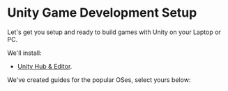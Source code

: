 
# Unity Game Development Setup

Let's get you setup and ready to build games with Unity on your
Laptop or PC.

We'll install:


- [Unity Hub & Editor](https://unity.com/).

We've created guides for the popular OSes, select yours below:

<Cards num="1">
  <Card title="Windows or MacOS" arrow="true" href="/game-development/macos-windows" />
  <Card title="Ubuntu" arrow="true" href="/game-development/ubuntu" />
  <Card title="ChromeOS" arrow="true" href="/game-development/chromeos" />
</Cards>
